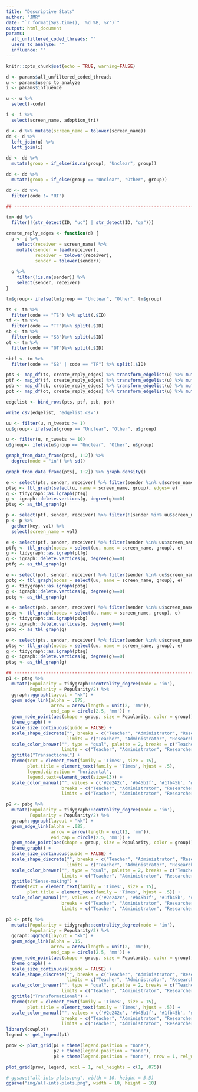 ```yaml
---
title: "Descriptive Stats"
author: "JMR"
date: "`r format(Sys.time(), '%d %B, %Y')`"
output: html_document
params:
  all_unfiltered_coded_threads: ""
  users_to_analyze: ""
  influence: ""
---
```


```r
knitr::opts_chunk$set(echo = TRUE, warning=FALSE)
```

```r
d <- params$all_unfiltered_coded_threads
u <- params$users_to_analyze
i <- params$influence
```

```r
u <- u %>% 
  select(-code)

i <- i %>% 
  select(screen_name, adoption_tri)

d <- d %>% mutate(screen_name = tolower(screen_name))
dd <- d %>% 
  left_join(u) %>% 
  left_join(i)

dd <- dd %>% 
  mutate(group = if_else(is.na(group), "Unclear", group))

dd <- dd %>% 
  mutate(group = if_else(group == "Unclear", "Other", group))

dd <- dd %>% 
  filter(code != "RT")

## -----------------------------------------------------------------------------------

tm<-dd %>% 
  filter(!(str_detect(ID, "uc") | str_detect(ID, "qa")))

create_reply_edges <- function(d) {
  o <- d %>% 
    select(receiver = screen_name) %>% 
    mutate(sender = lead(receiver),
           receiver = tolower(receiver),
           sender = tolower(sender)) 
  
  o %>% 
    filter(!is.na(sender)) %>% 
    select(sender, receiver)
}

tm$group<- ifelse(tm$group == "Unclear", "Other", tm$group)

ts <- tm %>% 
  filter(code == "TS") %>% split(.$ID)
tf <- tm %>% 
  filter(code == "TF")%>% split(.$ID)
sb <- tm %>% 
  filter(code == "SB")%>% split(.$ID)
ot <- tm %>% 
  filter(code == "OT")%>% split(.$ID)

sbtf <- tm %>% 
  filter(code == "SB" | code == "TF") %>% split(.$ID)

pts <- map_df(ts, create_reply_edges) %>% transform_edgelist(u) %>% mutate(var = "ts")
ptf <- map_df(tf, create_reply_edges) %>% transform_edgelist(u) %>% mutate(var = "tf")
psb <- map_df(sb, create_reply_edges) %>% transform_edgelist(u) %>% mutate(var = "sb")
pot <- map_df(ot, create_reply_edges) %>% transform_edgelist(u) %>% mutate(var = "ot")

edgelist <- bind_rows(pts, ptf, psb, pot)

write_csv(edgelist, "edgelist.csv")

uu <- filter(u, n_tweets >= 1)
uu$group<- ifelse(u$group == "Unclear", "Other", u$group)

u <- filter(u, n_tweets >= 10)
u$group<- ifelse(u$group == "Unclear", "Other", u$group)

graph_from_data_frame(pts[, 1:2]) %>% 
  degree(mode = "in") %>% sd()

graph_from_data_frame(pts[, 1:2]) %>% graph.density()

e <- select(pts, sender, receiver) %>% filter(sender %in% u$screen_name & receiver %in% u$screen_name)
ptsg <- tbl_graph(select(u, name = screen_name, group), edges= e)
g <- tidygraph::as.igraph(ptsg)
g <- igraph::delete.vertices(g, degree(g)==0)
ptsg <- as_tbl_graph(g)

p <- select(ptf, sender, receiver) %>% filter(!(sender %in% uu$screen_name & receiver %in% uu$screen_name))
p <- p %>%
  gather(key, val) %>%
  select(screen_name = val)

e <- select(ptf, sender, receiver) %>% filter(sender %in% uu$screen_name & receiver %in% uu$screen_name)
ptfg <- tbl_graph(nodes = select(uu, name = screen_name, group), e)
g <- tidygraph::as.igraph(ptfg)
g <- igraph::delete.vertices(g, degree(g)==0)
ptfg <- as_tbl_graph(g)

e <- select(pot, sender, receiver) %>% filter(sender %in% uu$screen_name & receiver %in% uu$screen_name)
potg <- tbl_graph(nodes = select(uu, name = screen_name, group), e)
g <- tidygraph::as.igraph(potg)
g <- igraph::delete.vertices(g, degree(g)==0)
potg <- as_tbl_graph(g)

e <- select(psb, sender, receiver) %>% filter(sender %in% u$screen_name & receiver %in% u$screen_name)
psbg <- tbl_graph(nodes = select(u, name = screen_name, group), e)
g <- tidygraph::as.igraph(psbg)
g <- igraph::delete.vertices(g, degree(g)==0)
psbg <- as_tbl_graph(g)

e <- select(pts, sender, receiver) %>% filter(sender %in% u$screen_name & receiver %in% u$screen_name)
ptsg <- tbl_graph(nodes = select(uu, name = screen_name, group), e)
g <- tidygraph::as.igraph(ptsg)
g <- igraph::delete.vertices(g, degree(g)==0)
ptsg <- as_tbl_graph(g)

## -----------------------------------------------------------------------------------
p1 <- ptsg %>%
  mutate(Popularity = tidygraph::centrality_degree(mode = 'in'),
         Popularity = Popularity/2) %>%
  ggraph::ggraph(layout = "kk") +
  geom_edge_link(alpha = .075, 
                 arrow = arrow(length = unit(2, 'mm')),
                 end_cap = circle(2.5, 'mm')) +
  geom_node_point(aes(shape = group, size = Popularity, color = group)) +
  theme_graph() +
  scale_size_continuous(guide = FALSE) +
  scale_shape_discrete("", breaks = c("Teacher", "Administrator", "Researcher", "Organization", "Other"),
                       limits = c("Teacher", "Administrator", "Researcher", "Organization", "Other")) +
  scale_color_brewer("", type = "qual", palette = 2, breaks = c("Teacher", "Administrator", "Researcher", "Organization", "Other"),
                     limits = c("Teacher", "Administrator", "Researcher", "Organization", "Other")) +
  ggtitle("Transactional") +
  theme(text = element_text(family = 'Times', size = 15),
        plot.title = element_text(family = 'Times', hjust = .5),
        legend.direction = "horizontal",
        legend.text=element_text(size=13)) +
  scale_color_manual("", values = c('#2e242c', '#b45b1f', '#1fb45b', '#b41f78', '#1f78b4'),
                     breaks = c("Teacher", "Administrator", "Researcher", "Organization", "Other"),
                     limits = c("Teacher", "Administrator", "Researcher", "Organization", "Other"))

p2 <- psbg %>% 
  mutate(Popularity = tidygraph::centrality_degree(mode = 'in'),
         Popularity = Popularity/2) %>%
  ggraph::ggraph(layout = "kk") +
  geom_edge_link(alpha = .025, 
                 arrow = arrow(length = unit(2, 'mm')),
                 end_cap = circle(2.5, 'mm')) +
  geom_node_point(aes(shape = group, size = Popularity, color = group)) +
  theme_graph() +
  scale_size_continuous(guide = FALSE) +
  scale_shape_discrete("", breaks = c("Teacher", "Administrator", "Researcher", "Organization", "Other"),
                       limits = c("Teacher", "Administrator", "Researcher", "Organization", "Other")) +
  scale_color_brewer("", type = "qual", palette = 2, breaks = c("Teacher", "Administrator", "Researcher", "Organization", "Other"),
                     limits = c("Teacher", "Administrator", "Researcher", "Organization", "Other")) +
  ggtitle("Sense-making") +
  theme(text = element_text(family = 'Times', size = 15),
        plot.title = element_text(family = 'Times', hjust = .5)) +
  scale_color_manual("", values = c('#2e242c', '#b45b1f', '#1fb45b', '#b41f78', '#1f78b4'),
                     breaks = c("Teacher", "Administrator", "Researcher", "Organization", "Other"),
                     limits = c("Teacher", "Administrator", "Researcher", "Organization", "Other"))

p3 <- ptfg %>% 
  mutate(Popularity = tidygraph::centrality_degree(mode = 'in'),
         Popularity = Popularity/2) %>%
  ggraph::ggraph(layout = "kk") +
  geom_edge_link(alpha = .15, 
                 arrow = arrow(length = unit(2, 'mm')),
                 end_cap = circle(2.5, 'mm')) +
  geom_node_point(aes(shape = group, size = Popularity, color = group)) +
  theme_graph() +
  scale_size_continuous(guide = FALSE) +
  scale_shape_discrete("", breaks = c("Teacher", "Administrator", "Researcher", "Organization", "Other"),
                       limits = c("Teacher", "Administrator", "Researcher", "Organization", "Other")) +
  scale_color_brewer("", type = "qual", palette = 2, breaks = c("Teacher", "Administrator", "Researcher", "Organization", "Other"),
                     limits = c("Teacher", "Administrator", "Researcher", "Organization", "Other")) +
  ggtitle("Transformational") +
  theme(text = element_text(family = 'Times', size = 15),
        plot.title = element_text(family = 'Times', hjust = .5)) + 
  scale_color_manual("", values = c('#2e242c', '#b45b1f', '#1fb45b', '#b41f78', '#1f78b4'),
                     breaks = c("Teacher", "Administrator", "Researcher", "Organization", "Other"),
                     limits = c("Teacher", "Administrator", "Researcher", "Organization", "Other"))
library(cowplot)
legend <- get_legend(p1)

prow <- plot_grid(p1 + theme(legend.position = "none"), 
                  p2 + theme(legend.position = "none"), 
                  p3 + theme(legend.position = "none"), nrow = 1, rel_widths = c(1, .825, .675))

plot_grid(prow, legend, ncol = 1, rel_heights = c(1, .075))

# ggsave("all-ints-plots.png", width = 10, height = 5.5)
ggsave("img/all-ints-plots.png", width = 10, height = 10)
```